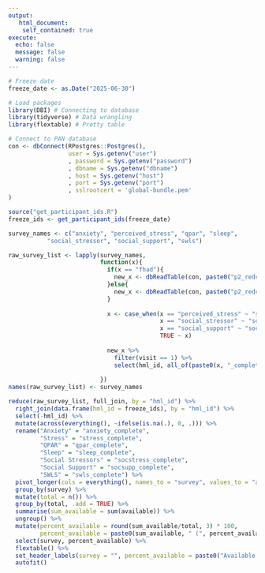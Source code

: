 ---
output:
   html_document:
    self_contained: true
execute:
  echo: false
  message: false
  warning: false
---

```{r setup}

# Freeze date
freeze_date <- as.Date("2025-06-30")

# Load packages
library(DBI) # Connecting to database
library(tidyverse) # Data wrangling
library(flextable) # Pretty table

# Connect to PAN database
con <- dbConnect(RPostgres::Postgres(),
                 user = Sys.getenv("user")
                 , password = Sys.getenv("password")
                 , dbname = Sys.getenv("dbname")
                 , host = Sys.getenv("host")
                 , port = Sys.getenv("port")
                 , sslrootcert = 'global-bundle.pem'
)

source("get_participant_ids.R")
freeze_ids <- get_participant_ids(freeze_date)

```

```{r}

survey_names <- c("anxiety", "perceived_stress", "qpar", "sleep",
           "social_stressor", "social_support", "swls")

raw_survey_list <- lapply(survey_names, 
                          function(x){
                            if(x == "fhad"){
                              new_x <- dbReadTable(con, paste0("p2_redcap_", "family_history"))
                            }else{
                              new_x <- dbReadTable(con, paste0("p2_redcap_", x))
                            }
                            
                            x <- case_when(x == "perceived_stress" ~ "stress",
                                           x == "social_stressor" ~ "socstress",
                                           x == "social_support" ~ "socsupp",
                                           TRUE ~ x)
                            
                            new_x %>%
                              filter(visit == 1) %>%
                              select(hml_id, all_of(paste0(x, "_complete")))
                            
                          })
names(raw_survey_list) <- survey_names

```

```{r}

reduce(raw_survey_list, full_join, by = "hml_id") %>%
  right_join(data.frame(hml_id = freeze_ids), by = "hml_id") %>%
  select(-hml_id) %>%
  mutate(across(everything(), ~ifelse(is.na(.), 0, .))) %>%
  rename("Anxiety" = "anxiety_complete",
         "Stress" = "stress_complete",
         "QPAR" = "qpar_complete",
         "Sleep" = "sleep_complete",
         "Social Stressors" = "socstress_complete",
         "Social Support" = "socsupp_complete",
         "SWLS" = "swls_complete") %>%
  pivot_longer(cols = everything(), names_to = "survey", values_to = "available") %>%
  group_by(survey) %>%
  mutate(total = n()) %>%
  group_by(total, .add = TRUE) %>%
  summarise(sum_available = sum(available)) %>%
  ungroup() %>%
  mutate(percent_available = round(sum_available/total, 3) * 100,
         percent_available = paste0(sum_available, " (", percent_available, "%)")) %>%
  select(survey, percent_available) %>%
  flextable() %>%
  set_header_labels(survey = "", percent_available = paste0("Available \n (N=", length(freeze_ids),")")) %>%
  autofit()

```


